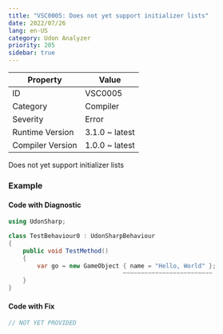 ```yaml
---
title: "VSC0005: Does not yet support initializer lists"
date: 2022/07/26
lang: en-US
category: Udon Analyzer
priority: 205
sidebar: true
---
```


| Property         | Value          |
| ---------------- | -------------- |
| ID               | VSC0005        |
| Category         | Compiler       |
| Severity         | Error          |
| Runtime Version  | 3.1.0 ~ latest |
| Compiler Version | 1.0.0 ~ latest |

Does not yet support initializer lists

### Example

#### Code with Diagnostic

```csharp
using UdonSharp;

class TestBehaviour0 : UdonSharpBehaviour
{
    public void TestMethod()
    {
        var go = new GameObject { name = "Hello, World" };
                                ~~~~~~~~~~~~~~~~~~~~~~~~~
    }
}
```

#### Code with Fix

```csharp
// NOT YET PROVIDED
```
